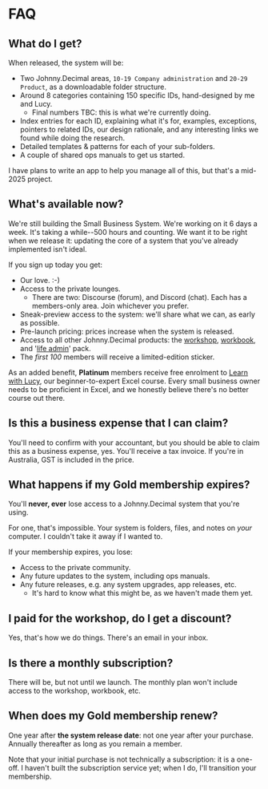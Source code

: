 # FAQ

## What do I get?

When released, the system will be:

- Two Johnny.Decimal areas, `10-19 Company administration` and `20-29 Product`, as a downloadable folder structure.
- Around 8 categories containing 150 specific IDs, hand-designed by me and Lucy.
  - Final numbers TBC: this is what we're currently doing.
- Index entries for each ID, explaining what it's for, examples, exceptions, pointers to related IDs, our design rationale, and any interesting links we found while doing the research.
- Detailed templates & patterns for each of your sub-folders.
- A couple of shared ops manuals to get us started.

I have plans to write an app to help you manage all of this, but that's a mid-2025 project.

## What's available now?

We're still building the Small Business System. We're working on it 6 days a week. It's taking a while--500 hours and counting. We want it to be right when we release it: updating the core of a system that you've already implemented isn't ideal.

If you sign up today you get:

- Our love. :-)
- Access to the private lounges.
  - There are two: Discourse (forum), and Discord (chat). Each has a members-only area. Join whichever you prefer.
- Sneak-preview access to the system: we'll share what we can, as early as possible.
- Pre-launch pricing: prices increase when the system is released.
- Access to all other Johnny.Decimal products: the [workshop](https://jdcm.al/14.22/), [workbook](https://jdcm.al/14.21/), and '[life admin](https://jdcm.al/14.11/)' pack.
- The _first 100_ members will receive a limited-edition sticker.

As an added benefit, **Platinum** members receive free enrolment to [Learn with Lucy](https://learnwithlucy.rocks), our beginner-to-expert Excel course. Every small business owner needs to be proficient in Excel, and we honestly believe there's no better course out there.

## Is this a business expense that I can claim?

You'll need to confirm with your accountant, but you should be able to claim this as a business expense, yes. You'll receive a tax invoice. If you're in Australia, GST is included in the price.

## What happens if my Gold membership expires?

You'll **never, ever** lose access to a Johnny.Decimal system that you're using.

For one, that's impossible. Your system is folders, files, and notes on _your_ computer. I couldn't take it away if I wanted to.

If your membership expires, you lose:

- Access to the private community.
- Any future updates to the system, including ops manuals.
- Any future releases, e.g. any system upgrades, app releases, etc.
  - It's hard to know what this might be, as we haven't made them yet.

## I paid for the workshop, do I get a discount?

Yes, that's how we do things. There's an email in your inbox.

## Is there a monthly subscription?

There will be, but not until we launch. The monthly plan won't include access to the workshop, workbook, etc.

## When does my Gold membership renew?

One year after **the system release date**: not one year after your purchase. Annually thereafter as long as you remain a member.

Note that your initial purchase is not technically a subscription: it is a one-off. I haven't built the subscription service yet; when I do, I'll transition your membership.
